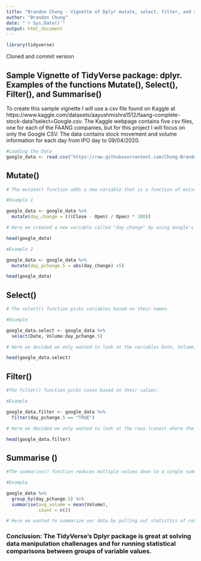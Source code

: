 ---
title: "Brandon Chung - Vignette of Dplyr mutate, select, filter, and summarise"
author: "Brandon Chung"
date: "`r Sys.Date()`"
output: html_document
---

```{r}
library(tidyverse)
```

Cloned and commit version

## Sample Vignette of TidyVerse package: dplyr. Examples of the functions Mutate(), Select(), Filter(), and Summarise() 


To create this sample vignette I will use a csv file found on Kaggle at
https://www.kaggle.com/datasets/aayushmishra1512/faang-complete-stock-data?select=Google.csv. The Kaggle webpage contains five csv files, one for each of the FAANG companies, but for this project I will focus on only the Google CSV. The data contains stock movement and volume information for each day from IPO day to 09/04/2020.   



```{r}
#Loading the Data
google_data <- read.csv("https://raw.githubusercontent.com/Chung-Brandon/FALL2024TIDYVERSE/refs/heads/main/Google.csv")
```

## Mutate()
```{r}
# The mutate() function adds a new variable that is a function of existing variables.

#Example 1

google_data <- google_data %>%
  mutate(day_change = (((Close - Open) / Open) * 100))

# Here we created a new variable called "day_change" by using Google's stock price on the open and the close. 
```

```{r}
head(google_data)
```
```{r}
#Example 2

google_data <- google_data %>%
  mutate(day_pchange.5 = abs(day_change) >5)
```
```{r}
head(google_data)
```

## Select() 
```{r}
# The select() function picks variables based on their names.

#Example 

google_data.select <- google_data %>%
  select(Date, Volume:day_pchange.5)

# Here we decided we only wanted to look at the variables Date, Volume, day_change, and day_pchange.5, so we used select to limit the data based on variables. Select returns all rows for the specified columns
```
```{r}
head(google_data.select)
```

## Filter()

```{r}
#The filter() function picks cases based on their values.

#Example

google_data.filter <- google_data %>%
  filter(day_pchange.5 == "TRUE")

# Here we decided we only wanted to look at the rows (cases) where the day_pchange.5 was "TRUE", so we used filter to limit the data based on the value day_pchange.5 being TRUE. Filter returns all columns for the specified cases.
```

```{r}
head(google_data.filter)
```


## Summarise ()
```{r}
#The summarise() function reduces multiple values down to a single summary.

#Example

google_data %>%
  group_by(day_pchange.5) %>%
  summarise(avg_volume = mean(Volume),
            count = n())

# Here we wanted to summarize our data by pulling out statistics of count and average volume. I first grouped the data by day_pchange.5 values (TRUE or FALSE), then the summarise function pulls the statistics for each group. Using group_by then summarise makes for easy statistic comparisons.
```

### Conclusion: The TidyVerse's Dplyr package is great at solving data manipulation challenages and for running statistical comparisons between groups of variable values.
